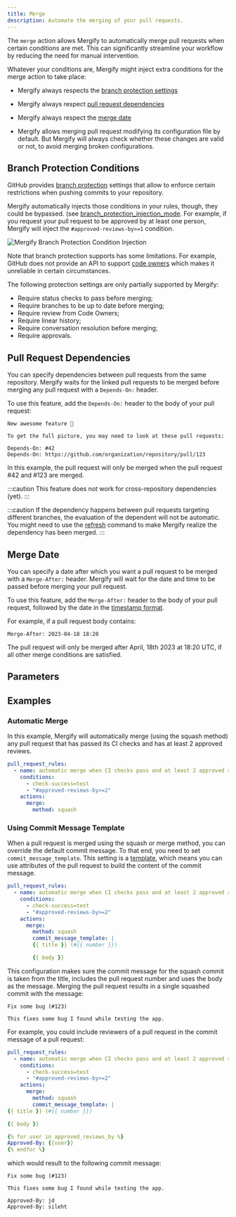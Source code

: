 ```yaml
---
title: Merge
description: Automate the merging of your pull requests.
---
```



The `merge` action allows Mergify to automatically merge pull requests when
certain conditions are met. This can significantly streamline your workflow by
reducing the need for manual intervention.

Whatever your conditions are, Mergify might inject extra conditions for the
merge action to take place:

- Mergify always respects the [branch protection settings](merge#branch-protection-conditions)

- Mergify always respect [pull request dependencies](merge#pull-request-dependencies)

- Mergify always respect the [merge date](merge#merge-date)

- Mergify allows merging pull request modifying its configuration file by
  default. But Mergify will always check whether these changes are
  valid or not, to avoid merging broken configurations.

## Branch Protection Conditions

GitHub provides [branch
protection](https://docs.github.com/en/repositories/configuring-branches-and-merges-in-your-repository/managing-protected-branches/about-protected-branches)
settings that allow to enforce certain restrictions when pushing commits to
your repository.

Mergify automatically injects those conditions in your rules, though,
they could be bypassed.
(see
[branch_protection_injection_mode](/configuration/file-format/#queue-rules).
For example, if you request your pull request to be approved by at least
one person, Mergify will inject the `#approved-reviews-by>=1` condition.

<Image src={branchProtectionConditionsScreenshot} alt="Mergify Branch Protection Condition Injection" />

Note that branch protection supports has some limitations. For example, GitHub
does not provide an API to support [code
owners](https://docs.github.com/en/repositories/managing-your-repositorys-settings-and-features/customizing-your-repository/about-code-owners)
which makes it unreliable in certain circumstances.

The following protection settings are only partially supported by Mergify:

- Require status checks to pass before merging;
- Require branches to be up to date before merging;
- Require review from Code Owners;
- Require linear history;
- Require conversation resolution before merging;
- Require approvals.

## Pull Request Dependencies

You can specify dependencies between pull requests from the same repository.
Mergify waits for the linked pull requests to be merged before merging any pull
request with a `Depends-On:` header.

To use this feature, add the `Depends-On:` header to the body of your pull
request:

```text
New awesome feature 🎉

To get the full picture, you may need to look at these pull requests:

Depends-On: #42
Depends-On: https://github.com/organization/repository/pull/123
```

In this example, the pull request will only be merged when the pull request #42
and #123 are merged.

:::caution
  This feature does not work for cross-repository dependencies (yet).
:::

:::caution
  If the dependency happens between pull requests targeting different branches,
  the evaluation of the dependent will not be automatic. You might need to use
  the [refresh](/commands/refresh) command to make Mergify realize the
  dependency has been merged.
:::

## Merge Date

You can specify a date after which you want a pull request to be merged with a
`Merge-After:` header. Mergify will wait for the date and time to be passed
before merging your pull request.

To use this feature, add the `Merge-After:` header to the body of your pull
request, followed by the date in the [timestamp
format](../../configuration/data-types#timestamp).

For example, if a pull request body contains:

```text
Merge-After: 2023-04-18 18:20
```

The pull request will only be merged after April, 18th 2023 at 18:20 UTC, if
all other merge conditions are satisfied.

## Parameters

<ActionOptionsTable action="merge" />

## Examples

### Automatic Merge

In this example, Mergify will automatically merge (using the squash method) any
pull request that has passed its CI checks and has at least 2 approved reviews.

```yaml
pull_request_rules:
  - name: automatic merge when CI checks pass and at least 2 approved reviews
    conditions:
      - check-success=test
      - "#approved-reviews-by>=2"
    actions:
      merge:
        method: squash
```

### Using Commit Message Template

When a pull request is merged using the squash or merge method, you can
override the default commit message. To that end, you need to set
`commit_message_template`. This setting is a
[template](../../configuration/data-types#template), which means you can use
attributes of the pull request to build the content of the commit message.

```yaml
pull_request_rules:
  - name: automatic merge when CI checks pass and at least 2 approved reviews
    conditions:
      - check-success=test
      - "#approved-reviews-by>=2"
    actions:
      merge:
        method: squash
        commit_message_template: |
        {{ title }} (#{{ number }})

        {{ body }}
```

This configuration makes sure the commit message for the squash commit is taken
from the title, includes the pull request number and uses the body as the
message. Merging the pull request results in a single squashed commit with the
message:

```text
Fix some bug (#123)

This fixes some bug I found while testing the app.
```

For example, you could include reviewers of a pull request in the commit
message of a pull request:

```yaml
pull_request_rules:
  - name: automatic merge when CI checks pass and at least 2 approved reviews
    conditions:
      - check-success=test
      - "#approved-reviews-by>=2"
    actions:
      merge:
        method: squash
        commit_message_template: |
{{ title }} (#{{ number }})

{{ body }}

{% for user in approved_reviews_by %}
Approved-By: {{user}}
{% endfor %}
```

which would result to the following commit message:

```text
Fix some bug (#123)

This fixes some bug I found while testing the app.

Approved-By: jd
Approved-By: sileht
```
